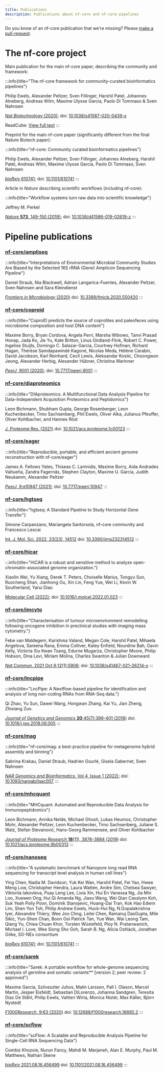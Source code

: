 ```yaml
---
title: Publications
description: Publications about nf-core and nf-core pipelines
---
```


Do you know of an nf-core publication that we're missing?
Please [make a pull-request](https://github.com/nf-core/nf-co.re/blob/master/markdown/publications.md).

# The nf-core project

Main publication for the main nf-core paper, describing the community and framework:

<Altmetric doi="10.1038/s41587-020-0439-x"/>

:::info{title="The nf-core framework for community-curated bioinformatics pipelines"}

 Philip Ewels, Alexander Peltzer, Sven Fillinger, Harshil Patel, Johannes Alneberg, Andreas Wilm, Maxime Ulysse Garcia, Paolo Di Tommaso & Sven Nahnsen

 [_Nat Biotechnology_ (2020)](https://www.nature.com/articles/s41587-020-0439-x);
 doi: [10.1038/s41587-020-0439-x](https://doi.org/10.1038/s41587-020-0439-x)

 ReadCube: [View full text](https://rdcu.be/b1GjZ)
:::

Preprint for the main nf-core paper (significantly different from the final Nature Biotech paper):

<Altmetric doi="10.1101/610741"/>

:::info{title="nf-core: Community curated bioinformatics pipelines"}

 Philip Ewels, Alexander Peltzer, Sven Fillinger, Johannes Alneberg, Harshil Patel, Andreas Wilm, Maxime Ulysse Garcia, Paolo Di Tommaso, Sven Nahnsen

 [_bioRxiv_ 610741](https://www.biorxiv.org/content/10.1101/610741v3);
 doi: [10.1101/610741](https://doi.org/10.1101/610741)
:::

Article in _Nature_ describing scientific workflows (including nf-core):

<Altmetric doi="10.1038/d41586-019-02619-z"/>

:::info{title="Workflow systems turn raw data into scientific knowledge"}

 Jeffrey M. Perkel

 [_Nature_ **573**, 149-150 (2019)](https://www.nature.com/articles/d41586-019-02619-z);
 doi: [10.1038/d41586-019-02619-z](https://doi.org/10.1038/d41586-019-02619-z)
:::

# Pipeline publications

### [nf-core/ampliseq](https://nf-co.re/ampliseq)

<Altmetric doi="10.3389/fmicb.2020.550420"/>

:::info{title="Interpretations of Environmental Microbial Community Studies Are Biased by the Selected 16S rRNA (Gene) Amplicon Sequencing Pipeline"}

 Daniel Straub, Nia Blackwell, Adrian Langarica-Fuentes, Alexander Peltzer, Sven Nahnsen and Sara Kleindienst

 [_Frontiers in Microbiology_ (2020)](https://www.frontiersin.org/articles/10.3389/fmicb.2020.550420/full)
 doi: [10.3389/fmicb.2020.550420](https://doi.org/10.3389/fmicb.2020.550420)
:::

### [nf-core/coproid](https://nf-co.re/coproid)

<Altmetric doi="10.7717/peerj.9001"/>

:::info{title="CoproID predicts the source of coprolites and paleofeces using microbiome composition and host DNA content"}

 Maxime Borry, Bryan Cordova, Angela Perri, Marsha Wibowo, Tanvi Prasad Honap, Jada Ko, Jie Yu, Kate Britton, Linus Girdland-Flink, Robert C. Power, Ingelise Stuijts, Domingo C. Salazar-Garcia, Courtney Hofman, Richard Hagan, Thérèse Samdapawindé Kagoné, Nicolas Meda, Hélène Carabin, David Jacobson, Karl Reinhard, Cecil Lewis, Aleksandar Kostic, Choongwon Jeong, Alexander Herbig, Alexander Hübner, Christina Warinner

 [_PeerJ_, 9001 (2020)](https://peerj.com/articles/9001);
 doi: [10.7717/peerj.9001](https://doi.org/10.7717/peerj.9001)
:::

### [nf-core/diaproteomics](https://nf-co.re/diaproteomics)

<Altmetric doi="10.1021/acs.jproteome.1c00123"/>

:::info{title="DIAproteomics: A Multifunctional Data Analysis Pipeline for Data-Independent Acquisition Proteomics and Peptidomics"}

 Leon Bichmann, Shubham Gupta, George Rosenberger, Leon Kuchenbecker, Timo Sachsenberg, Phil Ewels, Oliver Alka, Julianus Pfeuffer, Oliver Kohlbacher, and Hannes Röst

 [J. Proteome Res. (2021)](https://pubs.acs.org/doi/abs/10.1021/acs.jproteome.1c00123)
 doi: [10.1021/acs.jproteome.1c00123](https://doi.org/10.1021/acs.jproteome.1c00123)
:::

### [nf-core/eager](https://nf-co.re/eager)

<Altmetric doi="10.7717/peerj.10947"/>

:::info{title="Reproducible, portable, and efficient ancient genome reconstruction with nf-core/eager"}

 James A. Fellows Yates, Thiseas C. Lamnidis, Maxime Borry, Aida Andrades Valtueña, Zandra Fagernäs, Stephen Clayton, Maxime U. Garcia, Judith Neukamm, Alexander Peltzer

 [_PeerJ_, 9:e10947 (2021)](https://peerj.com/articles/10947/);
 doi: [10.7717/peerj.10947](https://doi.org/10.7717/peerj.10947)
:::

### [nf-core/hgtseq](https://nf-co.re/hgtseq)

<Altmetric doi="10.3390/ijms232314512"/>

:::info{title="hgtseq: A Standard Pipeline to Study Horizontal Gene Transfer"}

 Simone Carpanzano, Mariangela Santorsola, nf-core community and Francesco Lescai

 [Int. J. Mol. Sci. 2022, 23(23), 14512](https://www.mdpi.com/1422-0067/23/23/14512/htm)
 doi: [10.3390/ijms232314512](https://doi.org/10.3390/ijms232314512)
:::

### [nf-core/hicar](https://nf-co.re/hicar)

<Altmetric doi="10.1016/j.molcel.2022.01.023"/>

:::info{title="HiCAR is a robust and sensitive method to analyze open-chromatin-associated genome organization."}

 Xiaolin Wei, Yu Xiang, Derek T. Peters, Choiselle Marius, Tongyu Sun, Ruocheng Shan, Jianhong Ou, Xin Lin, Feng Yue, Wei Li, Kevin W. Southerland, Yarui Diao

 [Molecular Cell (2022)](https://www.sciencedirect.com/science/article/pii/S1097276522000983);
 doi: [10.1016/j.molcel.2022.01.023](https://doi.org/10.1016/j.molcel.2022.01.023)
:::

### [nf-core/imcyto](https://nf-co.re/imcyto)

<Altmetric doi="10.1038/s41467-021-26214-x"/>

:::info{title="Characterisation of tumour microenvironment remodelling following oncogene inhibition in preclinical studies with imaging mass cytometry."}

 Febe van Maldegem, Karishma Valand, Megan Cole, Harshil Patel, Mihaela Angelova, Sareena Rana, Emma Colliver, Katey Enfield, Nourdine Bah, Gavin Kelly, Victoria Siu Kwan Tsang, Edurne Mugarza, Christopher Moore, Philip Hobson, Dina Levi, Miriam Molina, Charles Swanton & Julian Downward

 [_Nat Commun._ 2021 Oct 8;12(1):5906](https://www.nature.com/articles/s41467-021-26214-x);
 doi: [10.1038/s41467-021-26214-x](https://doi.org/10.1038/s41467-021-26214-x)
:::

### [nf-core/lncpipe](https://nf-co.re/lncpipe)

<Altmetric doi="10.1016/j.jgg.2018.06.005"/>

:::info{title="LncPipe: A Nextflow-based pipeline for identification and analysis of long non-coding RNAs from RNA-Seq data."}

 Qi Zhao, Yu Sun, Dawei Wang, Hongwan Zhang, Kai Yu, Jian Zheng, Zhixiang Zuo.

 [_Journal of Genetics and Genomics_ **20**;45(7):399-401 (2018)](https://www.sciencedirect.com/science/article/pii/S1673852718301176)
 doi: [10.1016/j.jgg.2018.06.005](https://doi.org/10.1016/j.jgg.2018.06.005)
:::

### [nf-core/mag](https://nf-co.re/mag)

<Altmetric doi="10.1093/nargab/lqac007"/>

:::info{title="nf-core/mag: a best-practice pipeline for metagenome hybrid assembly and binning"}

 Sabrina Krakau, Daniel Straub, Hadrien Gourlé, Gisela Gabernet, Sven Nahnsen

 [_NAR Genomics and Bioinformatics_, Vol 4, Issue 1 (2022)](https://academic.oup.com/nargab/article/4/1/lqac007/6520104);
 doi: [10.1093/nargab/lqac007](https://doi.org/10.1093/nargab/lqac007)
:::

### [nf-core/mhcquant](https://nf-co.re/mhcquant)

<Altmetric doi="10.1021/acs.jproteome.9b00313"/>

:::info{title="MHCquant: Automated and Reproducible Data Analysis for Immunopeptidomics"}

 Leon Bichmann, Annika Nelde, Michael Ghosh, Lukas Heumos, Christopher Mohr, Alexander Peltzer, Leon Kuchenbecker, Timo Sachsenberg, Juliane S. Walz, Stefan Stevanović, Hans-Georg Rammensee, and Oliver Kohlbacher

 [_Journal of Proteome Research_ **18**(11), 3876-3884 (2019)](https://pubs.acs.org/doi/10.1021/acs.jproteome.9b00313)
 doi: [10.1021/acs.jproteome.9b00313](https://doi.org/10.1021/acs.jproteome.9b00313)
:::

### [nf-core/nanoseq](https://nf-co.re/nanoseq)

<Altmetric doi="10.1101/2021.04.21.440736"/>

:::info{title="A systematic benchmark of Nanopore long read RNA sequencing for transcript level analysis in human cell lines"}

 Ying Chen, Nadia M. Davidson, Yuk Kei Wan, Harshil Patel, Fei Yao, Hwee Meng Low, Christopher Hendra, Laura Watten, Andre Sim, Chelsea Sawyer, Viktoriia Iakovleva, Puay Leng Lee, Lixia Xin, Hui En Vanessa Ng, Jia Min Loo, Xuewen Ong, Hui Qi Amanda Ng, Jiaxu Wang, Wei Qian Casslynn Koh, Suk Yeah Polly Poon, Dominik Stanojevic, Hoang-Dai Tran, Kok Hao Edwin Lim, Shen Yon Toh, Philip Andrew Ewels, Huck-Hui Ng, N.Gopalakrishna Iyer, Alexandre Thiery, Wee Joo Chng, Leilei Chen, Ramanuj DasGupta, Mile Sikic, Yun-Shen Chan, Boon Ooi Patrick Tan, Yue Wan, Wai Leong Tam, Qiang Yu, Chiea Chuan Khor, Torsten Wüstefeld, Ploy N. Pratanwanich, Michael I. Love, Wee Siong Sho Goh, Sarah B. Ng, Alicia Oshlack, Jonathan Göke, SG-NEx consortium

 [_bioRxiv_ 610741](https://www.biorxiv.org/content/10.1101/2021.04.21.440736v1);
 doi: [10.1101/610741](https://doi.org/10.1101/2021.04.21.440736)
:::

### [nf-core/sarek](https://nf-co.re/sarek)

<Altmetric doi="10.12688/f1000research.16665.1"/>

:::info{title="Sarek: A portable workflow for whole-genome sequencing analysis of germline and somatic variants** [version 2; peer review: 2 approved"}

 Maxime Garcia, Szilveszter Juhos, Malin Larsson, Pall I. Olason, Marcel Martin, Jesper Eisfeldt, Sebastian DiLorenzo, Johanna Sandgren, Teresita Díaz De Ståhl, Philip Ewels, Valtteri Wirta, Monica Nistér, Max Käller, Björn Nystedt

 [_F1000Research_, 9:63 (2020)](https://f1000research.com/articles/9-63/v2)
 doi: [10.12688/f1000research.16665.2](https://doi.org/10.12688/f1000research.16665.2)
:::

### [nf-core/scflow](https://nf-co.re/scflow)

<Altmetric doi="10.1101/2021.08.16.456499"/>

:::info{title="scFlow: A Scalable and Reproducible Analysis Pipeline for Single-Cell RNA Sequencing Data"}

 Combiz Khozoie, Nurun Fancy, Mahdi M. Marjaneh, Alan E. Murphy, Paul M. Matthews, Nathan Skene

 [_bioRxiv_ 2021.08.16.456499](https://www.biorxiv.org/content/10.1101/2021.08.16.456499v2)
 doi: [10.1101/2021.08.16.456499](https://doi.org/10.1101/2021.08.16.456499)
:::
